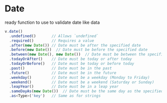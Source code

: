 # Date

ready function to use to validate date like data

```typescript
v.date()
  .undefined()       // Allows `undefined`
  .required()        // Requires a value
  .after(new Date()) // Date must be after the specified date
  .before(new Date())  // Date must be before the specified date
  .between(new Date(), new Date())  // Date must be between the specified start and end dates
  .todayOrAfter()    // Date must be today or after today
  .todayOrBefore()   // Date must be today or before today
  .past()            // Date must be in the past
  .future()          // Date must be in the future
  .weekday()         // Date must be a weekday (Monday to Friday)
  .weekend()         // Date must be a weekend (Saturday or Sunday)
  .leapYear()        // Date must be in a leap year
  .sameDayAs(new Date())  // Date must be the same day as the specified date
  .as<Type>('key')   // Same as for strings
```
